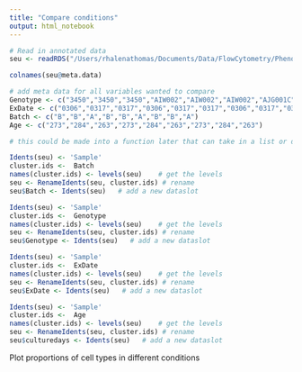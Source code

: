 ```yaml
---
title: "Compare conditions"
output: html_notebook
---
```


 

```r
# Read in annotated data
seu <- readRDS("/Users/rhalenathomas/Documents/Data/FlowCytometry/PhenoID/Analysis/testingLibrary/ cluster9000.RDS")

colnames(seu@meta.data)

```


```r

# add meta data for all variables wanted to compare
Genotype <- c("3450","3450","3450","AIW002","AIW002","AIW002","AJG001C","AJG001C","AJG001C")
ExDate <- c("0306","0317","0317","0306","0317","0317","0306","0317","0317")
Batch <- c("B","B","A","B","B","A","B","B","A")
Age <- c("273","284","263","273","284","263","273","284","263")

# this could be made into a function later that can take in a list or dataframe

Idents(seu) <- 'Sample'
cluster.ids <-  Batch
names(cluster.ids) <- levels(seu)    # get the levels
seu <- RenameIdents(seu, cluster.ids) # rename  
seu$Batch <- Idents(seu)   # add a new dataslot

Idents(seu) <- 'Sample'
cluster.ids <-  Genotype
names(cluster.ids) <- levels(seu)    # get the levels
seu <- RenameIdents(seu, cluster.ids) # rename  
seu$Genotype <- Idents(seu)   # add a new dataslot

Idents(seu) <- 'Sample'
cluster.ids <-  ExDate
names(cluster.ids) <- levels(seu)    # get the levels
seu <- RenameIdents(seu, cluster.ids) # rename  
seu$ExDate <- Idents(seu)   # add a new dataslot

Idents(seu) <- 'Sample'
cluster.ids <-  Age
names(cluster.ids) <- levels(seu)    # get the levels
seu <- RenameIdents(seu, cluster.ids) # rename  
seu$culturedays <- Idents(seu)   # add a new dataslot

```

Plot proportions of cell types in different conditions

```r




```



